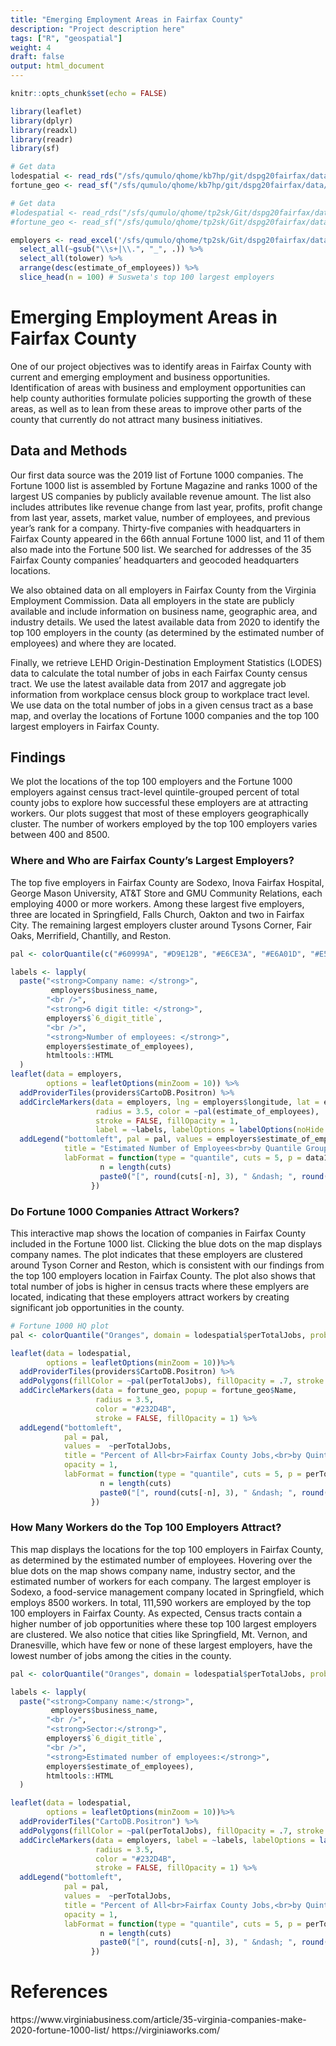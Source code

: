 ```yaml
---
title: "Emerging Employment Areas in Fairfax County"
description: "Project description here"
tags: ["R", "geospatial"]
weight: 4
draft: false
output: html_document
---
```


```r
knitr::opts_chunk$set(echo = FALSE)
```

```r
library(leaflet)
library(dplyr)
library(readxl)
library(readr)
library(sf)
```

```r
# Get data
lodespatial <- read_rds("/sfs/qumulo/qhome/kb7hp/git/dspg20fairfax/data/lodes/lodes_spatial.Rds") # Sarah's LODES 2017 workplace + ACS spatial
fortune_geo <- read_sf("/sfs/qumulo/qhome/kb7hp/git/dspg20fairfax/data/fortune/fortune_1000/fairfax_fortune_1000_geo.shp") # Fortune 1000

# Get data
#lodespatial <- read_rds("/sfs/qumulo/qhome/tp2sk/Git/dspg20fairfax/data/lodes/lodes_spatial.Rds") # Sarah's LODES 2017 workplace + ACS spatial
#fortune_geo <- read_sf("/sfs/qumulo/qhome/tp2sk/Git/dspg20fairfax/data/fortune/fortune_1000/fairfax_fortune_1000_geo.shp") # Fortune 1000

employers <- read_excel('/sfs/qumulo/qhome/tp2sk/Git/dspg20fairfax/data/original/vworks/allemployers.xlsx') %>%
  select_all(~gsub("\\s+|\\.", "_", .)) %>% 
  select_all(tolower) %>% 
  arrange(desc(estimate_of_employees)) %>% 
  slice_head(n = 100) # Susweta's top 100 largest employers
```

# Emerging Employment Areas in Fairfax County
One of our project objectives was to identify areas in Fairfax County with current and emerging employment and business opportunities. Identification of areas with business and employment opportunities can help county authorities formulate policies supporting the growth of these areas, as well as to lean from these areas to improve other parts of the county that currently do not attract many business initiatives.

## Data and Methods
Our first data source was the 2019 list of Fortune 1000 companies. The Fortune 1000 list is assembled by Fortune Magazine and ranks 1000 of the largest US companies by publicly available revenue amount. The list also includes attributes like revenue change from last year, profits, profit change from last year, assets, market value, number of employees, and previous year's rank for a company. Thirty-five companies with headquarters in Fairfax County appeared in the 66th annual Fortune 1000 list, and 11 of them also made into the Fortune 500 list. We searched for addresses of the 35 Fairfax County companies' headquarters and geocoded headquarters locations.

We also obtained data on all employers in Fairfax County from the Virginia Employment Commission. Data all employers in the state are publicly available and include information on business name, geographic area, and industry details. We used the latest available data from 2020 to identify the top 100 employers in the county (as determined by the estimated number of employees) and where they are located.

Finally, we retrieve LEHD Origin-Destination Employment Statistics (LODES) data to calculate the total number of jobs in each Fairfax County census tract. We use the latest available data from 2017 and aggregate job information from workplace census block group to workplace tract level. We use data on the total number of jobs in a given census tract as a base map, and overlay the locations of Fortune 1000 companies and the top 100 largest employers in Fairfax County.

## Findings
We plot the locations of the top 100 employers and the Fortune 1000 employers against census tract-level quintile-grouped percent of total county jobs to explore how successful these employers are at attracting workers. Our plots suggest that most of these employers geographically cluster. The number of workers employed by the top 100 employers varies between 400 and 8500.

### Where and Who are Fairfax County's Largest Employers?
The top five employers in Fairfax County are Sodexo, Inova Fairfax Hospital, George Mason University, AT&T Store and GMU Community Relations, each employing 4000 or more workers. Among these largest five employers, three are located in Springfield, Falls Church, Oakton and two in Fairfax City. The remaining largest employers cluster around Tysons Corner, Fair Oaks, Merrifield, Chantilly, and Reston.

```r
pal <- colorQuantile(c("#60999A", "#D9E12B", "#E6CE3A", "#E6A01D", "#E57200"), employers$estimate_of_employees, probs = seq(0, 1, length = 6), right = FALSE)

labels <- lapply(
  paste("<strong>Company name: </strong>",
         employers$business_name,
        "<br />",
        "<strong>6 digit title: </strong>",
        employers$`6_digit_title`,
        "<br />",
        "<strong>Number of employees: </strong>",
        employers$estimate_of_employees),
        htmltools::HTML
  )
leaflet(data = employers, 
        options = leafletOptions(minZoom = 10)) %>%
  addProviderTiles(providers$CartoDB.Positron) %>%
  addCircleMarkers(data = employers, lng = employers$longitude, lat = employers$latitude, 
                   radius = 3.5, color = ~pal(estimate_of_employees), 
                   stroke = FALSE, fillOpacity = 1,
                   label = ~labels, labelOptions = labelOptions(noHide = F, direction = "bottom")) %>%
  addLegend("bottomleft", pal = pal, values = employers$estimate_of_employees, 
            title = "Estimated Number of Employees<br>by Quantile Group", opacity = 1, 
            labFormat = function(type = "quantile", cuts = 5, p = data1$estimate_of_employees) {
                    n = length(cuts)
                    paste0("[", round(cuts[-n], 3), " &ndash; ", round(cuts[-1], 3), ")")
                  })
```

### Do Fortune 1000 Companies Attract Workers?
This interactive map shows the location of companies in Fairfax County included in the Fortune 1000 list. Clicking the blue dots on the map displays company names. The plot indicates that these employers are clustered around Tyson Corner and Reston, which is consistent with our findings from the top 100 employers location in Fairfax County. The plot also shows that total number of jobs is higher in census tracts where these emplyers are located, indicating that these employers attract workers by creating significant job opportunities in the county. 

```r
# Fortune 1000 HQ plot
pal <- colorQuantile("Oranges", domain = lodespatial$perTotalJobs, probs = seq(0, 1, length = 6), right = FALSE)

leaflet(data = lodespatial, 
        options = leafletOptions(minZoom = 10))%>%
  addProviderTiles(providers$CartoDB.Positron) %>%
  addPolygons(fillColor = ~pal(perTotalJobs), fillOpacity = .7, stroke = FALSE) %>%
  addCircleMarkers(data = fortune_geo, popup = fortune_geo$Name, 
                   radius = 3.5,
                   color = "#232D4B",
                   stroke = FALSE, fillOpacity = 1) %>%
  addLegend("bottomleft", 
            pal = pal, 
            values =  ~perTotalJobs,
            title = "Percent of All<br>Fairfax County Jobs,<br>by Quintile Group", 
            opacity = 1,
            labFormat = function(type = "quantile", cuts = 5, p = perTotalJobs) {
                    n = length(cuts)
                    paste0("[", round(cuts[-n], 3), " &ndash; ", round(cuts[-1], 3), ")")
                  })
```

### How Many Workers do the Top 100 Employers Attract?
This map displays the locations for the top 100 employers in Fairfax County, as determined by the estimated number of employees. Hovering over the blue dots on the map shows company name, industry sector, and the estimated number of workers for each company. The largest employer is Sodexo, a food-service management company located in Springfield, which employs 8500 workers. In total, 111,590 workers are employed by the top 100 employers in Fairfax County. As expected, Census tracts contain a higher number of job opportunities where these top 100 largest employers are clustered. We also notice that cities like Springfield, Mt. Vernon, and Dranesville, which have few or none of these largest employers, have the lowest number of jobs among the cities in the county.

```r

pal <- colorQuantile("Oranges", domain = lodespatial$perTotalJobs, probs = seq(0, 1, length = 6), right = FALSE)

labels <- lapply(
  paste("<strong>Company name:</strong>",
         employers$business_name,
        "<br />",
        "<strong>Sector:</strong>",
        employers$`6_digit_title`,
        "<br />",
        "<strong>Estimated number of employees:</strong>",
        employers$estimate_of_employees),
        htmltools::HTML
  )

leaflet(data = lodespatial,
        options = leafletOptions(minZoom = 10))%>%
  addProviderTiles("CartoDB.Positron") %>%
  addPolygons(fillColor = ~pal(perTotalJobs), fillOpacity = .7, stroke = FALSE) %>%
  addCircleMarkers(data = employers, label = ~labels, labelOptions = labelOptions(noHide = F, direction = "bottom"),
                   radius = 3.5,
                   color = "#232D4B",
                   stroke = FALSE, fillOpacity = 1) %>%
  addLegend("bottomleft", 
            pal = pal, 
            values =  ~perTotalJobs,
            title = "Percent of All<br>Fairfax County Jobs,<br>by Quintile Group", 
            opacity = 1,
            labFormat = function(type = "quantile", cuts = 5, p = perTotalJobs) {
                    n = length(cuts)
                    paste0("[", round(cuts[-n], 3), " &ndash; ", round(cuts[-1], 3), ")")
                  })
```

# References
https://www.virginiabusiness.com/article/35-virginia-companies-make-2020-fortune-1000-list/
https://virginiaworks.com/
